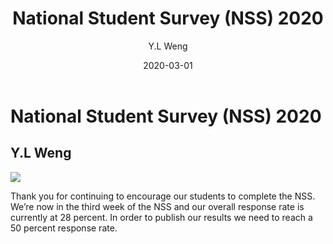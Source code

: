 ﻿---
author: ["Y.L Weng"]
title: "National Student Survey (NSS) 2020"
date: "2020-03-01"
description: "Thank you for continuing to encourage our students to complete the NSS. We’re now in the third week of the NSS and our overall response rate is currently at 28 percent.
 In order to publish our results we need to reach a 50 percent response rate. "
category: ["News"]
tag: ["Staff"]
thumbnail: ./nss.jpg
---

<div className="bg-gray-900 w-full flex justify-center items-center m-auto" style={{height: "40vh"}}>
  <div className="text-center">
    <h1 className="text-white text-3xl mt-5">National Student Survey (NSS) 2020</h1>
    <h2 className="text-white mt-5 text-sm">Y.L Weng</h2>
  </div>
</div>

<img src="./nss.jpg"></img>

<div className="container mx-auto">
Thank you for continuing to encourage our students to complete the NSS. We’re now in the third week of the NSS and our overall response rate is currently at 28 percent.
 In order to publish our results we need to reach a 50 percent response rate. 
</div>

